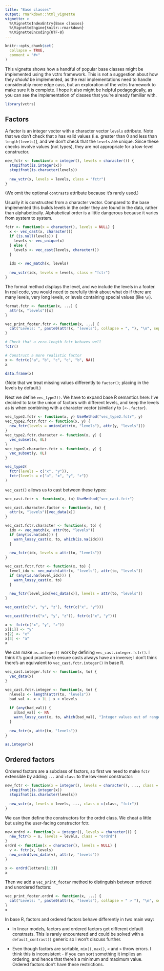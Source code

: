 ```yaml
---
title: "Base classes"
output: rmarkdown::html_vignette
vignette: >
  %\VignetteIndexEntry{Base classes}
  %\VignetteEngine{knitr::rmarkdown}
  %\VignetteEncoding{UTF-8}
---
```


```r
knitr::opts_chunk$set(
  collapse = TRUE,
  comment = "#>"
)
```

This vignette shows how a handful of popular base classes might be implemented using the vctrs framework. This is not a suggestion about how they _should_ be implemented, as the real implementations need to handle considerably more edge cass, but an exploration of the vctrs framework to make sure it is complete. I hope it also might be helpful pedagogically, as you can see the implementation of classes that you're already familiar with.

```r
library(vctrs)
```

## Factors

A factor is an integer vector with a character vector `levels` attribute. Note that we don't check that x has valid values (i.e. greater than 0 and less than `length(levels)`), and we don't check that the `levels` are unique. Since these checks involve values (not types), they are not appropriate for a low-level constructor.

```r
new_fctr <- function(x = integer(), levels = character()) {
  stopifnot(is.integer(x))
  stopifnot(is.character(levels))
  
  new_vctr(x, levels = levels, class = "fctr")
}
```

(We omit the optional `contrasts` attribute because it's rarely used.)

Usually it is constructed from a character vector. Compared to the base implemented this builds levels in the order they are found in the data, rather than alphabetically. Alphabetical order is a little dangerous because it varies from system to system.

```r
fctr <- function(x = character(), levels = NULL) {
  x <- vec_cast(x, character())
  if (is.null(levels)) {
    levels <- vec_unique(x)
  } else {
    levels <- vec_cast(levels, character())
  }
  
  idx <- vec_match(x, levels)
  
  new_vctr(idx, levels = levels, class = "fctr")
}
```

The format method displays the level, and we include the levels in a footer. In real code, you would need to carefully think about what do if there are many levels, very long levels, or levels containing special values (like `\n`).

```r
format.fctr <- function(x, ...) {
  attr(x, "levels")[x]
}

vec_print_footer.fctr <- function(x, ...) {
  cat("Levels: ", paste0(attr(x, "levels"), collapse = ", "), "\n", sep = "")
}

# Check that a zero-length fctr behaves well
fctr()

# Construct a more realistic factor
x <- fctr(c("a", "b", "c", "c", "b", NA))
x

data.frame(x)
```

(Note that we treat missing values differently to `factor()`; placing in the levels by default.)

Next we define `vec_type2()`. We have to expand base R semantics here: I've decided to take the union of factors with different levels, and keep the levels as is when combining with a character vector (similarly to `[<-.factor`).

```r
vec_type2.fctr <- function(x, y) UseMethod("vec_type2.fctr", y)
vec_type2.fctr.fctr <- function(x, y) {
  new_fctr(levels = union(attr(x, "levels"), attr(y, "levels")))
}
vec_type2.fctr.character <- function(x, y) {
  vec_subset(x, 0L) 
}
vec_type2.character.fctr <- function(x, y) {
  vec_subset(y, 0L) 
}

vec_type2(
  fctr(levels = c("x", "y")), 
  fctr(levels = c("a", "x", "y", "z"))
)
```

`vec_cast()` allows us to cast between these types:

```r
vec_cast.fctr <- function(x, to) UseMethod("vec_cast.fctr")

vec_cast.character.factor <- function(x, to) {
  attr(x, "levels")[vec_data(x)]
}

vec_cast.fctr.character <- function(x, to) {
  idx <- vec_match(x, attr(to, "levels"))
  if (any(is.na(idx))) {
    warn_lossy_cast(x, to, which(is.na(idx)))
  }
  
  new_fctr(idx, levels = attr(to, "levels"))
}

vec_cast.fctr.fctr <- function(x, to) {
  level_idx <- vec_match(attr(x, "levels"), attr(to, "levels"))
  if (any(is.na(level_idx))) {
    warn_lossy_cast(x, to)
  }
  
  new_fctr(level_idx[vec_data(x)], levels = attr(to, "levels"))
}

vec_cast(c("x", "y", "z"), fctr(c("x", "y")))

vec_cast(fctr(c("x", "y", "z")), fctr(c("x", "y")))
```

```r
x <- fctr(c("x", "y", "z"))
x[[1]] <- "y"
x[2] <- "x"
x[3] <- "a"
x
```

We can make `as.integer()` work by defining `vec_cast.integer.fctr()`. I think it's good practice to ensure casts always have an inverse; I don't think there's an equivalent to `vec_cast.fctr.integer()` in base R.

```r
vec_cast.integer.fctr <- function(x, to) {
  vec_data(x)
}

vec_cast.fctr.integer <- function(x, to) {
  nlevels <- length(attr(to, "levels"))
  bad_val <- x < 1L | x > nlevels
  
  if (any(bad_val)) {
    x[bad_val] <- NA
    warn_lossy_cast(x, to, which(bad_val), "Integer values out of range")
  }
  
  new_fctr(x, attr(to, "levels"))
}

as.integer(x)
```

## Ordered factors

Ordered factors are a subclass of factors, so first we need to make `fctr` extensible by adding `...` and `class` to the low-level constructor:

```r
new_fctr <- function(x = integer(), levels = character(), ..., class = character()) {
  stopifnot(is.integer(x))
  stopifnot(is.character(levels))
  
  new_vctr(x, levels = levels, ..., class = c(class, "fctr"))
}
```

We can then define the constructors for the ordrd class. We cheat a little but using the user-facing constructor fctr.

```r
new_ordrd <- function(x = integer(), levels = character()) {
  new_fctr(x = x, levels = levels, class = "ordrd")
}
ordrd <- function(x = character(), levels = NULL) {
  v <- fctr(x, levels)
  new_ordrd(vec_data(v), attr(v, "levels"))
}

x <- ordrd(letters[1:3])
x
```

Then we add a `vec_print_footer` method to distinguish between ordered and unordered factors:

```r
vec_print_footer.ordrd <- function(x, ...) {
  cat("Levels: ", paste0(attr(x, "levels"), collapse = " > "), "\n", sep = "")
}
x
```

In base R, factors and ordered factors behave differently in two main way:

* In linear models, factors and ordered factors get different default 
  constrasts. This is rarely encountered and could be solved with a 
  `default_contrast()` generic so I won't discuss further.
  
* Even though factors are sortable, `min()`, `max()`, `<` and `>` throw
  errors. I think this is inconsistent - if you can sort something it implies
  an ordering, and hence that there's a minimum and maximum value. Ordered
  factors don't have these restrictions. 
